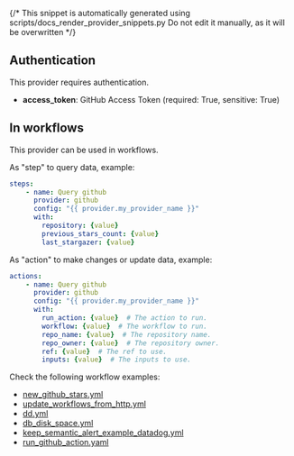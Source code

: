 {/* This snippet is automatically generated using scripts/docs_render_provider_snippets.py 
Do not edit it manually, as it will be overwritten */}

## Authentication
This provider requires authentication.
- **access_token**: GitHub Access Token (required: True, sensitive: True)


## In workflows

This provider can be used in workflows.


As "step" to query data, example:
```yaml
steps:
    - name: Query github
      provider: github
      config: "{{ provider.my_provider_name }}"
      with:
        repository: {value}  
        previous_stars_count: {value}  
        last_stargazer: {value}  
```


As "action" to make changes or update data, example:
```yaml
actions:
    - name: Query github
      provider: github
      config: "{{ provider.my_provider_name }}"
      with:
        run_action: {value}  # The action to run.
        workflow: {value}  # The workflow to run.
        repo_name: {value}  # The repository name.
        repo_owner: {value}  # The repository owner.
        ref: {value}  # The ref to use.
        inputs: {value}  # The inputs to use.
```




Check the following workflow examples:
- [new_github_stars.yml](https://github.com/keephq/keep/blob/main/examples/workflows/new_github_stars.yml)
- [update_workflows_from_http.yml](https://github.com/keephq/keep/blob/main/examples/workflows/update_workflows_from_http.yml)
- [dd.yml](https://github.com/keephq/keep/blob/main/examples/workflows/dd.yml)
- [db_disk_space.yml](https://github.com/keephq/keep/blob/main/examples/workflows/db_disk_space.yml)
- [keep_semantic_alert_example_datadog.yml](https://github.com/keephq/keep/blob/main/examples/workflows/keep_semantic_alert_example_datadog.yml)
- [run_github_action.yaml](https://github.com/keephq/keep/blob/main/examples/workflows/run_github_action.yaml)

